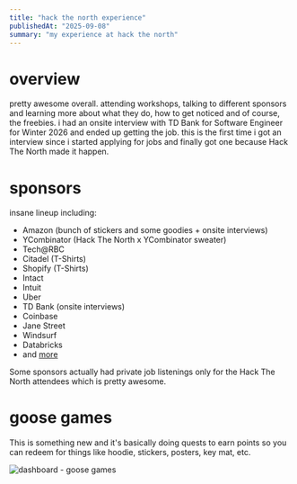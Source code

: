 ```yaml
---
title: "hack the north experience"
publishedAt: "2025-09-08"
summary: "my experience at hack the north"
---
```


# overview

pretty awesome overall. attending workshops, talking to different sponsors and learning more about what they do, how to get noticed and of course, the freebies. i had an onsite interview with TD Bank for Software Engineer for Winter 2026 and ended up getting the job. this is the first time i got an interview since i started applying for jobs and finally got one because Hack The North made it happen. 

# sponsors

insane lineup including:
- Amazon (bunch of stickers and some goodies + onsite interviews)
- YCombinator (Hack The North x YCombinator sweater)
- Tech@RBC 
- Citadel (T-Shirts)
- Shopify (T-Shirts)
- Intact
- Intuit
- Uber
- TD Bank (onsite interviews)
- Coinbase
- Jane Street
- Windsurf
- Databricks
- and [more](https://hackthenorth.com/#sponsors)

Some sponsors actually had private job listenings only for the Hack The North attendees which is pretty awesome. 

# goose games

This is something new and it's basically doing quests to earn points so you can redeem for things like hoodie, stickers, posters, key mat, etc. 

![dashboard - goose games](/content/image.png)